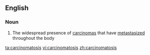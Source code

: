 ==English==

===Noun===
{{en-noun|carcinomatoses}}

# {{medicine}} The widespread presence of [[carcinoma]]s that have [[metastasize]]d throughout the body

[[ta:carcinomatosis]]
[[vi:carcinomatosis]]
[[zh:carcinomatosis]]